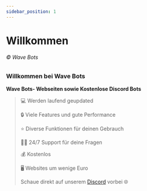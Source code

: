```yaml
---
sidebar_position: 1
---
```


# Willkommen

###### © Wave Bots

### Willkommen bei Wave Bots

**__Wave Bots- Webseiten sowie Kostenlose Discord Bots__**

> 💻 Werden laufend geupdated
> 
> 🔒 Viele Features und gute Performance
> 
> ⭐ Diverse Funktionen für deinen Gebrauch
> 
> 👨‍💻 24/7 Support für deine Fragen
> 
> 💰 Kostenlos
> 
> 🖥️  Websites um wenige Euro
> 
> Schaue direkt auf unserem [Discord](https://discord.gg/wave-bots) vorbei  🌐
